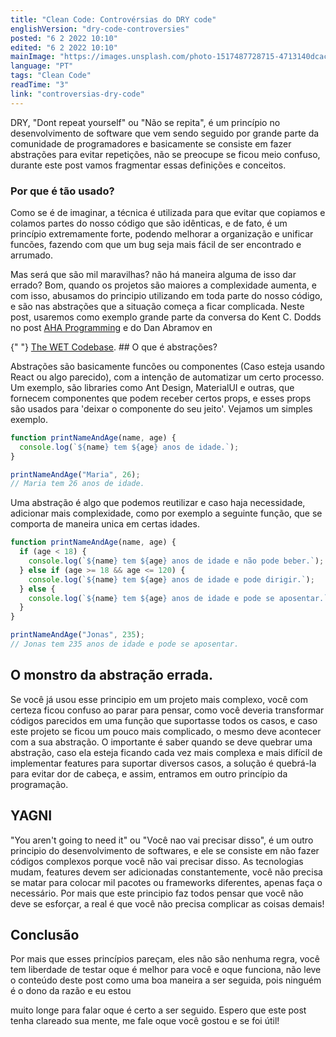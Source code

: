 ```yaml
---
title: "Clean Code: Controvérsias do DRY code"
englishVersion: "dry-code-controversies"
posted: "6 2 2022 10:10"
edited: "6 2 2022 10:10"
mainImage: "https://images.unsplash.com/photo-1517487728715-4713140dcac0?ixlib=rb-1.2.1&ixid=MnwxMjA3fDB8MHxwaG90by1wYWdlfHx8fGVufDB8fHx8&auto=format&fit=crop&w=2070&q=80"
language: "PT"
tags: "Clean Code"
readTime: "3"
link: "controversias-dry-code"
---
```



DRY, "Dont repeat yourself" ou "Não se repita", é um princípio no desenvolvimento de software que vem sendo
seguido por grande parte da comunidade de programadores e basicamente se consiste em fazer abstrações para
evitar repetições, não se preocupe se ficou meio confuso, durante este post vamos fragmentar essas definições
e conceitos.

### Por que é tão usado?

Como se é de imaginar, a técnica é utilizada para que evitar que copiamos e colamos partes do nosso código que
são idênticas, e de fato, é um princípio extremamente forte, podendo melhorar a organização e unificar
funcões, fazendo com que um bug seja mais fácil de ser encontrado e arrumado.

Mas será que são mil maravilhas? não há maneira alguma de isso dar errado? Bom, quando os projetos são maiores
a complexidade aumenta, e com isso, abusamos do principio utilizando em toda parte do nosso código, e são nas abstrações
que a situação começa a ficar complicada. Neste post, usaremos como exemplo grande parte da conversa do Kent C. Dodds no
post <a href="https://kentcdodds.com/blog/aha-programming">AHA Programming</a> e do Dan Abramov en

{" "}
<a href="https://overreacted.io/the-wet-codebase/">The WET Codebase</a>. ## O que
é abstrações?

Abstrações são basicamente funcões ou componentes (Caso esteja usando React ou algo parecido), com a intenção de automatizar
um certo processo. Um exemplo, são libraries como Ant Design, MaterialUI e outras, que fornecem componentes que podem receber
certos props, e esses props são usados para 'deixar o componente do seu jeito'. Vejamos um simples exemplo.

```js
function printNameAndAge(name, age) {
  console.log(`${name} tem ${age} anos de idade.`);
}

printNameAndAge("Maria", 26);
// Maria tem 26 anos de idade.
```

Uma abstração é algo que podemos reutilizar e caso haja necessidade, adicionar mais complexidade, como por exemplo a seguinte
função, que se comporta de maneira unica em certas idades.

```js
function printNameAndAge(name, age) {
  if (age < 18) {
    console.log(`${name} tem ${age} anos de idade e não pode beber.`);
  } else if (age >= 18 && age <= 120) {
    console.log(`${name} tem ${age} anos de idade e pode dirigir.`);
  } else {
    console.log(`${name} tem ${age} anos de idade e pode se aposentar.`);
  }
}

printNameAndAge("Jonas", 235);
// Jonas tem 235 anos de idade e pode se aposentar.
```

## O monstro da abstração errada.

Se você já usou esse principio em um projeto mais complexo, você com certeza ficou confuso ao parar para pensar, como você
deveria transformar códigos parecidos em uma função que suportasse todos os casos, e caso este projeto se ficou um pouco mais
complicado, o mesmo deve acontecer com a sua abstração.
O importante é saber quando se deve quebrar uma abstração, caso ela esteja ficando cada vez mais complexa e mais difícil de
implementar features para suportar diversos casos, a solução é quebrá-la para evitar dor de cabeça, e assim, entramos em outro
princípio da programação.

## YAGNI

"You aren't going to need it" ou "Você nao vai precisar disso", é um outro principio do desenvolvimento de softwares, e ele se
consiste em não fazer códigos complexos porque você <Highlight>não vai precisar disso</Highlight>. As tecnologias mudam, features
devem ser adicionadas constantemente, você não precisa se matar para colocar mil pacotes ou frameworks diferentes, apenas faça
o necessário. Por mais que este principio faz todos pensar que você não deve se esforçar, a real é que você não precisa complicar
as coisas demais!

## Conclusão

Por mais que esses princípios pareçam, eles não são nenhuma regra, você tem liberdade de testar oque é melhor para você e oque
funciona, não leve o conteúdo deste post como uma boa maneira a ser seguida, pois ninguém é o dono da razão e eu estou

<Highlight>muito longe</Highlight> para falar oque é certo a ser seguido. Espero
que este post tenha clareado sua mente, me fale oque você gostou e se foi útil!
